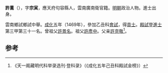 '''許暠'''（{{bd|1434年||？}}），字'''宗寅'''，應天府句容縣人，雲南廣南衛官籍。[[明朝|明朝]]政治人物。進士出身。

雲南鄉試鄉試中舉。[[成化|成化]]五年（1469年），參加乙丑科[[會試|會試]]，得[[貢士|貢士]]。[[殿試|殿試]]登[[進士|進士]]第三甲第三十一名。曾祖父[[許景名|許景名]]。祖父[[許彥中|許彥中]]。父亲[[許克敬|許克敬]]<ref>《天一阁藏明代科举录选刊·登科录》（《成化五年己丑科殿試金榜》）</ref>。

==参考==
{{reflist}}
{{明朝人物小作品}}
{{成化五年己丑科殿試金榜}}